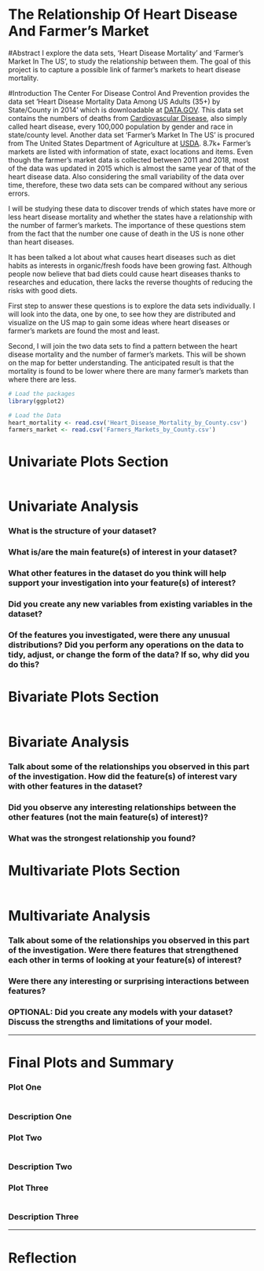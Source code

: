 The Relationship Of Heart Disease And Farmer's Market
========================================================
#Abstract
I explore the data sets, 'Heart Disease Mortality' and 'Farmer's Market In The US', to study the relationship between them. The goal of this project is to capture a possible link of farmer's markets to heart disease mortality.

#Introduction
The Center For Disease Control And Prevention provides the data set 'Heart Disease Mortality Data Among US Adults (35+) by State/County in 2014' which is downloadable at <a href='https://catalog.data.gov/dataset/heart-disease-mortality-data-among-us-adults-35-by-state-territory-and-county-5fb7c'>DATA.GOV</a>. This data set contains the numbers of deaths from <a href='http://www.heart.org/HEARTORG/Conditions/What-is-Cardiovascular-Disease_UCM_301852_Article.jsp#.Wz57p9JKjIU'>Cardiovascular Disease</a>, also simply called heart disease, every 100,000 population by gender and race in state/county level. Another data set 'Farmer's Market In The US' is procured from The United States Department of Agriculture at <a href='https://www.ams.usda.gov/services/local-regional/farmers-markets-and-direct-consumer-marketing'>USDA</a>. 8.7k+ Farmer's markets are listed with information of state, exact locations and items. Even though the farmer's market data is collected between 2011 and 2018, most of the data was updated in 2015 which is almost the same year of that of the heart disease data. Also considering the small variability of the data over time, therefore, these two data sets can be compared without any serious errors.

I will be studying these data to discover trends of which states have more or less heart disease mortality and whether the states have a relationship with the number of farmer's markets. The importance of these questions stem from the fact that the number one cause of death in the US is none other than heart diseases.

It has been talked a lot about what causes heart diseases such as diet habits as interests in organic/fresh foods have been growing fast. Although people now believe that bad diets could cause heart diseases thanks to researches and education, there lacks the reverse thoughts of reducing the risks with good diets.

First step to answer these questions is to explore the data sets individually. I will look into the data, one by one, to see how they are distributed and visualize on the US map to gain some ideas where heart diseases or farmer's markets are found the most and least.

Second, I will join the two data sets to find a pattern between the heart disease mortality and the number of farmer's markets. This will be shown on the map for better understanding. The anticipated result is that the mortality is found to be lower where there are many farmer's markets than where there are less.

```r
# Load the packages
library(ggplot2)
```

```r
# Load the Data
heart_mortality <- read.csv('Heart_Disease_Mortality_by_County.csv')
farmers_market <- read.csv('Farmers_Markets_by_County.csv')
```

# Univariate Plots Section
```r

```

# Univariate Analysis

### What is the structure of your dataset?

### What is/are the main feature(s) of interest in your dataset?

### What other features in the dataset do you think will help support your investigation into your feature(s) of interest?

### Did you create any new variables from existing variables in the dataset?

### Of the features you investigated, were there any unusual distributions? Did you perform any operations on the data to tidy, adjust, or change the form of the data? If so, why did you do this?



# Bivariate Plots Section
```r

```

# Bivariate Analysis

### Talk about some of the relationships you observed in this part of the investigation. How did the feature(s) of interest vary with other features in the dataset?

### Did you observe any interesting relationships between the other features (not the main feature(s) of interest)?

### What was the strongest relationship you found?




# Multivariate Plots Section

```r

```

# Multivariate Analysis

### Talk about some of the relationships you observed in this part of the investigation. Were there features that strengthened each other in terms of looking at your feature(s) of interest?

### Were there any interesting or surprising interactions between features?

### OPTIONAL: Did you create any models with your dataset? Discuss the strengths and limitations of your model.

------

# Final Plots and Summary

### Plot One
```r

```

### Description One


### Plot Two
```r

```

### Description Two


### Plot Three
```r

```

### Description Three

------

# Reflection
